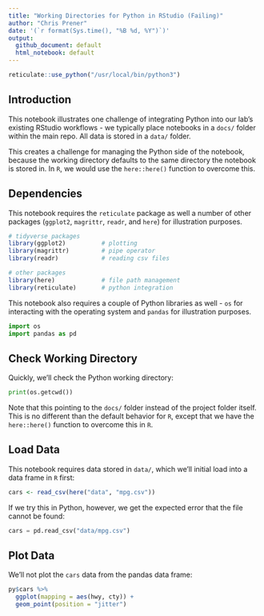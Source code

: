 ```yaml
---
title: "Working Directories for Python in RStudio (Failing)"
author: "Chris Prener"
date: '(`r format(Sys.time(), "%B %d, %Y")`)'
output: 
  github_document: default
  html_notebook: default 
---
```


```r
reticulate::use_python("/usr/local/bin/python3")
```

## Introduction
This notebook illustrates one challenge of integrating Python into our lab's existing RStudio workflows - we typically place notebooks in a `docs/` folder within the main repo. All data is stored in a `data/` folder. 

This creates a challenge for managing the Python side of the notebook, because the working directory defaults to the same directory the notebook is stored in. In `R`, we would use the `here::here()` function to overcome this.

## Dependencies
This notebook requires the `reticulate` package as well a number of other packages (`ggplot2`, `magrittr`, `readr`, and `here`) for illustration purposes.

```r
# tidyverse packages
library(ggplot2)          # plotting
library(magrittr)         # pipe operator
library(readr)            # reading csv files

# other packages
library(here)             # file path management
library(reticulate)       # python integration
```

This notebook also requires a couple of Python libraries as well - `os` for interacting with the operating system and `pandas` for illustration purposes. 

```python
import os
import pandas as pd
```

## Check Working Directory
Quickly, we'll check the Python working directory:

```python
print(os.getcwd())
```

Note that this pointing to the `docs/` folder instead of the project folder itself. This is no different than the default behavior for `R`, except that we have the `here::here()` function to overcome this in `R`.

## Load Data
This notebook requires data stored in `data/`, which we'll initial load into a data frame in `R` first:

```r
cars <- read_csv(here("data", "mpg.csv"))
```

If we try this in Python, however, we get the expected error that the file cannot be found:

```python
cars = pd.read_csv("data/mpg.csv")
```

## Plot Data
We'll not plot the `cars` data from the pandas data frame:

```r
py$cars %>%
  ggplot(mapping = aes(hwy, cty)) +
  geom_point(position = "jitter")
```

